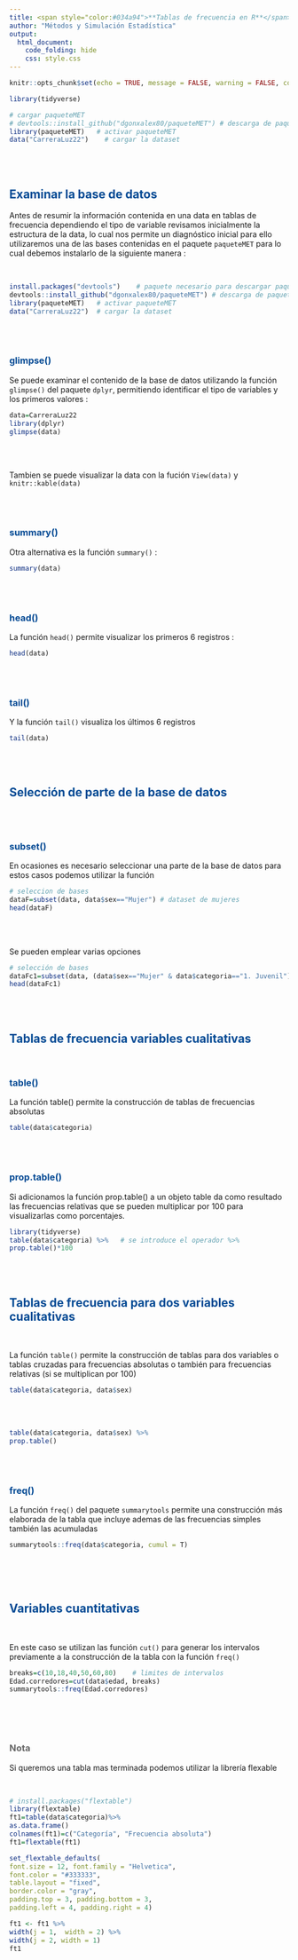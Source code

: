 ```yaml
---
title: <span style="color:#034a94">**Tablas de frecuencia en R**</span>
author: "Métodos y Simulación Estadística"
output:
  html_document:
    code_folding: hide
    css: style.css
---
```


```r
knitr::opts_chunk$set(echo = TRUE, message = FALSE, warning = FALSE, comment = NA)

library(tidyverse)

# cargar paqueteMET
# devtools::install_github("dgonxalex80/paqueteMET") # descarga de paqueteMET
library(paqueteMET)   # activar paqueteMET
data("CarreraLuz22")    # cargar la dataset

```

<br/><br/>

## <span style="color:#034a94">**Examinar la base de datos**</span>

Antes de resumir la información contenida en una data en tablas de frecuencia dependiendo el tipo de variable revisamos inicialmente la estructura de la data, lo cual nos permite un diagnóstico inicial para ello utilizaremos una de las bases contenidas en el paquete `paqueteMET` para lo cual debemos instalarlo de la siguiente manera :

<br/>

```r
install.packages("devtools")    # paquete necesario para descargar paqueteMET
devtools::install_github("dgonxalex80/paqueteMET") # descarga de paqueteMET
library(paqueteMET)   # activar paqueteMET
data("CarreraLuz22")  # cargar la dataset

```

<br/><br/>

### <span style="color:#034a94">**glimpse()**</span>

Se puede examinar el contenido de la base de datos utilizando la función `glimpse()` del paquete `dplyr`, permitiendo identificar el tipo de variables y los primeros valores : 

```r
data=CarreraLuz22
library(dplyr)
glimpse(data)
```
<br/><br/>

Tambien se puede visualizar la data con la fución `View(data)`  y `knitr::kable(data)`

<br/><br/>

### <span style="color:#034a94">**summary()**</span>

Otra alternativa es la función  `summary()`  :

```r
summary(data)
```

<br/><br/>

### <span style="color:#034a94">**head()**</span>

La función `head()` permite visualizar los primeros 6 registros :

```r
head(data) 
```

<br/><br/>

### <span style="color:#034a94">**tail()**</span>

Y la función `tail()` visualiza los últimos 6 registros

```r
tail(data)
```

<br/><br/>


## <span style="color:#034a94">**Selección de parte de la base de datos**</span>

<br/><br/>

### <span style="color:#034a94">**subset()**</span>

En ocasiones es necesario seleccionar una parte de la base de datos para estos casos podemos utilizar la función 

```r
# seleccion de bases
dataF=subset(data, data$sex=="Mujer") # dataset de mujeres
head(dataF)
```

<br/><br/>

Se pueden emplear varias opciones

```r
# selección de bases
dataFc1=subset(data, (data$sex=="Mujer" & data$categoria=="1. Juvenil")) # dataset de mujeres
head(dataFc1)
```

<br/><br/>


## <span style="color:#034a94">**Tablas de frecuencia  variables cualitativas**</span>

<br/>

### <span style="color:#034a94">**table()**</span>

La función table() permite la construcción de tablas de frecuencias absolutas

```r
table(data$categoria)
```
<br/><br/>

### <span style="color:#034a94">**prop.table()**</span>

Si adicionamos la función prop.table() a un objeto table da como resultado las frecuencias relativas que se pueden multiplicar por 100 para visualizarlas como porcentajes.

```r
library(tidyverse)
table(data$categoria) %>%   # se introduce el operador %>%
prop.table()*100 
```
<br/><br/>

## <span style="color:#034a94">**Tablas de frecuencia para dos variables cualitativas**</span>

<br/>

La función `table()` permite la construcción de tablas para dos variables o tablas cruzadas para frecuencias absolutas o también para frecuencias relativas (si se multiplican por 100) 

```r
table(data$categoria, data$sex)
```

<br/><br/>

```r
table(data$categoria, data$sex) %>% 
prop.table()
```

<br/><br/>


### <span style="color:#034a94">**freq()**</span>

La función `freq()` del paquete `summarytools` permite una construcción más elaborada de la tabla que incluye ademas de las frecuencias simples también las acumuladas


```r
summarytools::freq(data$categoria, cumul = T)
```

<br/><br/><br/>

## <span style="color:#034a94">**Variables cuantitativas**</span>

<br/>

En este caso se utilizan las función  `cut()` para generar los intervalos previamente a la construcción de la tabla con la función `freq()`  

```r
breaks=c(10,18,40,50,60,80)    # limites de intervalos
Edad.corredores=cut(data$edad, breaks)
summarytools::freq(Edad.corredores)
```

<br/><br/><br/>

<div class="content-box-gray">
### <span style="color:#686868">**Nota**</span> 
Si queremos una tabla mas terminada podemos utilizar la librería flexable
</div>

<br/>

```r
# install.packages("flextable")
library(flextable)
ft1=table(data$categoria)%>% 
as.data.frame()
colnames(ft1)=c("Categoría", "Frecuencia absoluta")
ft1=flextable(ft1)

set_flextable_defaults(
font.size = 12, font.family = "Helvetica",
font.color = "#333333",
table.layout = "fixed",
border.color = "gray",
padding.top = 3, padding.bottom = 3,
padding.left = 4, padding.right = 4)

ft1 <- ft1 %>%
width(j = 1,  width = 2) %>%
width(j = 2, width = 1)
ft1
```


